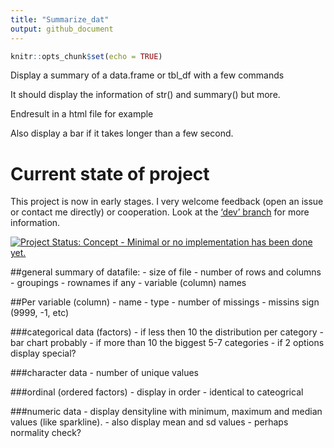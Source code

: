 ```yaml
---
title: "Summarize_dat"
output: github_document
---
```


```r
knitr::opts_chunk$set(echo = TRUE)
```
Display a summary of a data.frame or tbl_df with a few commands

It should display the information of str() and  summary() but more.

Endresult in a html file for example

Also display a bar if it takes longer than a few second.

# Current state of project
This project is now in early stages. I very welcome feedback (open an issue or contact
me directly) or cooperation. Look at the ['dev' branch ](https://github.com/RMHogervorst/summarize_dat/tree/dev) for more information.

[![Project Status: Concept - Minimal or no implementation has been done yet.](http://www.repostatus.org/badges/latest/concept.svg)](http://www.repostatus.org/#concept)





##general summary of datafile: 
- size of file
- number of rows and columns
- groupings
- rownames if any
- variable (column) names

##Per variable (column)
- name
- type
- number of missings
- missins sign (9999, -1, etc)

###categorical data (factors)
- if less then 10 the distribution per category 
- bar chart probably
- if more than 10 the biggest 5-7 categories
- if 2 options display special?

###character data
- number of unique values

###ordinal (ordered factors)
- display in order
- identical to cateogrical

###numeric data
- display densityline with minimum, maximum and median values (like sparkline).
- also display mean and sd values
- perhaps normality check?
